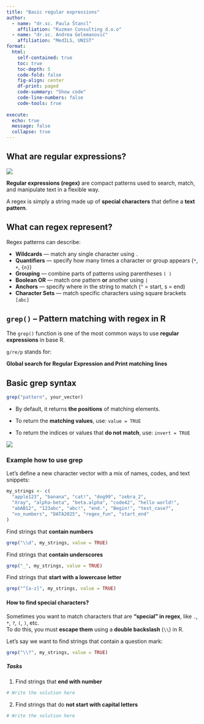 ---
title: "Basic regular expressions"
author: 
  - name: "dr.sc. Paula Štancl"
    affiliation: "Kuzman Consulting d.o.o"
  - name: "dr.sc. Andrea Gelemanović"
    affiliation: "MedILS, UNIST"
format:
  html:
    self-contained: true
    toc: true
    toc-depth: 5
    code-fold: false
    fig-align: center
    df-print: paged
    code-summary: "Show code"
    code-line-numbers: false
    code-tools: true
    
execute:
  echo: true
  message: false
  collapse: true
---

## What are regular expressions?

![](https://preview.redd.it/mzgi8nrgjqd21.jpg?auto=webp&s=9703c43f933a585e71c0d582297bfd2cd4afebff){fig-align="center"}

**Regular expressions (regex)** are compact patterns used to search, match, and manipulate text in a flexible way.

A regex is simply a string made up of **special characters** that define a **text pattern**.

## What can regex represent?

Regex patterns can describe:

-   **Wildcards** --- match any single character using `.`\
-   **Quantifiers** --- specify how many times a character or group appears (`*`, `+`, `{n}`)\
-   **Grouping** --- combine parts of patterns using parentheses `( )`\
-   **Boolean OR** --- match one pattern **or** another using `|`\
-   **Anchors** --- specify where in the string to match (`^` = start, `$` = end)\
-   **Character Sets** --- match specific characters using square brackets `[abc]`

## `grep()` -- Pattern matching with regex in R

The `grep()` function is one of the most common ways to use **regular expressions** in base R.

`g/re/p` stands for:

**Global search for Regular Expression and Print matching lines**

::: callout-tip
## Basic grep syntax

```{r, eval=FALSE}
grep("pattern", your_vector)
```

-   By default, it returns **the positions** of matching elements.

-   To return the **matching values**, use: `value = TRUE`

-   To return the indices or values that **do not match**, use: `invert = TRUE`
:::

![](https://hypebright.nl/wp-content/uploads/2020/05/Cheatsheet-RegEx-2024-1086x1536.png){fig-align="center"}

### Example how to use grep

Let's define a new character vector with a mix of names, codes, and text snippets:

```{r}
my_strings <- c(
  "apple123", "banana", "cat!", "dog99", "zebra_2", 
  "Xray", "alpha-beta", "beta.alpha", "code42", "hello world!",
  "abAB12", "123abc", "abc!", "end.", "Begin!", "test_case?",
  "no_numbers", "DATA2025", "regex_fun", "start_end"
)
```

Find strings that **contain numbers**

```{r}
grep("\\d", my_strings, value = TRUE)
```

Find strings that **contain underscores**

```{r}
grep("_", my_strings, value = TRUE)
```

Find strings that **start with a lowercase letter**

```{r}
grep("^[a-z]", my_strings, value = TRUE)
```

#### How to find special characters?

Sometimes you want to match characters that are **"special" in regex**, like `.`, `*`, `?`, `(`, `)`, etc.  
To do this, you must **escape them** using a **double backslash** (`\\`) in R.

Let’s say we want to find strings that contain a question mark:
```{r}
grep("\\?", my_strings, value = TRUE)
```

##### Tasks

1. Find strings that **end with number**
```{r}
# Write the solution here
```

2. Find strings that do **not start with capital letters**
```{r}
# Write the solution here
```

